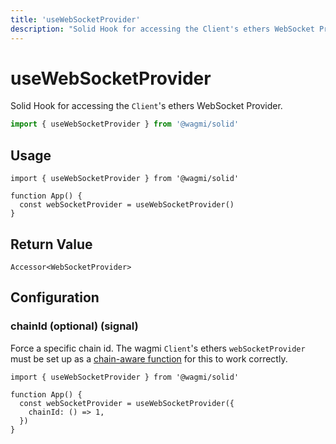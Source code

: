 ```yaml
---
title: 'useWebSocketProvider'
description: "Solid Hook for accessing the Client's ethers WebSocket Provider."
---
```


# useWebSocketProvider

Solid Hook for accessing the `Client`'s ethers WebSocket Provider.

```ts
import { useWebSocketProvider } from '@wagmi/solid'
```

## Usage

```tsx
import { useWebSocketProvider } from '@wagmi/solid'

function App() {
  const webSocketProvider = useWebSocketProvider()
}
```

## Return Value

```tsx
Accessor<WebSocketProvider>
```

## Configuration

### chainId (optional) (signal)

Force a specific chain id. The wagmi `Client`'s ethers `webSocketProvider` must be set up as a [chain-aware function](/react/client#websocketprovider-optional) for this to work correctly.

```tsx {5}
import { useWebSocketProvider } from '@wagmi/solid'

function App() {
  const webSocketProvider = useWebSocketProvider({
    chainId: () => 1,
  })
}
```
